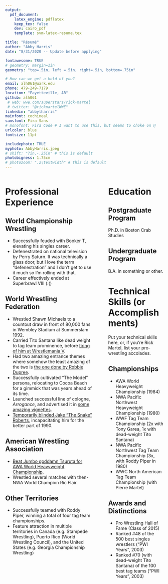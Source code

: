 ```yaml
---
output: 
  pdf_document:
    latex_engine: pdflatex
    keep_tex: false
    dev: cairo_pdf
    template: svm-latex-resume.tex

title: "Résumé"
author: "Abby Harris"
date: "8/31/2020 -- Update before applying"

fontawesome: TRUE
# geometry: margin=1in
geometry: "top=.5in, left =.5in, right=.5in, bottom=.75in"

# How can we get a hold of you?
email: alh061@uark.edu
phone: 479-249-7179
location: "Fayetteville, AR"
github: alh061
 # web: wwe.com/superstars/rick-martel
 # twitter: "@rickmartelWWE"
linkedin: "abbylharris"
mainfont: cochineal
sansfont: Fira Sans
# monofont: Fira Code # I want to use this, but seems to choke on @
urlcolor: blue
fontsize: 11pt

includephoto: TRUE
myphoto: AbbyHarris.jpeg
# shift: "7in,-.25in" # this is default
photobigness: 1.75cm
# photozoom: ".2\textwidth" # this is default
---
```



<!-- Read more about Pandoc's [fenced_divs](https://pandoc.org/MANUAL.html#extension-fenced_divs) syntax -->

:::::: {.columns}
::: {.column width="60%" data-latex="{0.60\textwidth}"}

# Professional Experience

## World Championship Wrestling

- Successfully feuded with Booker T, elevating his singles career.
- Defenestrated on national television by Perry Saturn. It was technically a glass door, but I love the term "defenestration" and I don't get to use it much so I'm rolling with that.
- Career effectively ended at Superbrawl VIII (:()

## World Wrestling Federation

- Wrestled Shawn Michaels to a countout draw in front of 80,000 fans in Wembley Stadium at Summerslam 1992.
- Carried Tito Santana like dead weight to tag team prominence, before [tiring of him at Wrestlemania V](https://www.youtube.com/watch?v=VKnWAxg4R68).
- Had two amazing entrance themes where somehow the least amazing of the two is [the one done by Robbie Dupree](https://www.youtube.com/watch?v=1bNr3144GDI).
- Successfully cultivated "The Model" persona, relocating to Cocoa Beach for a gimmick that was years ahead of its time.
- Launched successful line of cologne, *Arrogance*, and advertised it in [some amazing vignettes](https://www.youtube.com/watch?v=zm9AbH7CnBc).
- [Temporarily blinded Jake "The Snake" Roberts](https://www.youtube.com/watch?v=cs7sxJboGWA), incapacitating him for the better part of 1990.

## American Wrestling Association

- [Beat Jumbo goddamn Tsuruta for AWA World Heavyweight Championship](https://www.youtube.com/watch?v=c3O_jGZd6EI). 
- Wrestled several matches with then-NWA World Champion Ric Flair.

## Other Territories

- Successfully teamed with Roddy Piper, winning a total of four tag team championships.
- Feature attraction in multiple territories in Canada (e.g. Stampede Wrestling), Puerto Rico (World Wrestling Council), and the United States (e.g. Georgia Championship Wrestling)



:::
::: {.column width="2%" data-latex="{0.02\textwidth}"}
\ 
<!-- an empty div with an empty character to serve as a column sep -->
:::
:::::: {.column width="38%" data-latex="{0.38\textwidth}"}

# Education

## Postgraduate Program

Ph.D. in Boston Crab Studies
 
## Undergraduate Program

B.A. in something or other.

# Technical Skills (or Accomplishments)

Put your technical skills here, or, if you're Rick Martel, list your pro-wrestling accolades.

## Championships

- AWA World Heavyweight Championship (1984)
- NWA Pacific Northwest Heavyweight Championship (1980)
- WWF Tag Team Championship (2x with Tony Garea, 1x with dead-weight Tito Santana)
- NWA Pacific Northwest Tag Team Championship (3x, with Roddy Piper in 1980)
- WWC North American Tag Team Championship (with Pierre Martel)

## Awards and Distinctions

- Pro Wrestling Hall of Fame (Class of 2015)
- Ranked #48 of the 500 best singles wrestlers ("PWI Years", 2003)
- Ranked #70 (with dead-weight Tito Santana) of the 100 best tag teams ("PWI Years", 2003)

:::
::::::

<!-- If you want another page, this is how you can do it... -->

<!-- \newpage

:::::: {.columns}
::: {.column width="60%" data-latex="{0.60\textwidth}"}




:::
::: {.column width="2%" data-latex="{0.02\textwidth}"}
\


:::
:::::: {.column width="38%" data-latex="{0.38\textwidth}"}


:::
::::::

-->